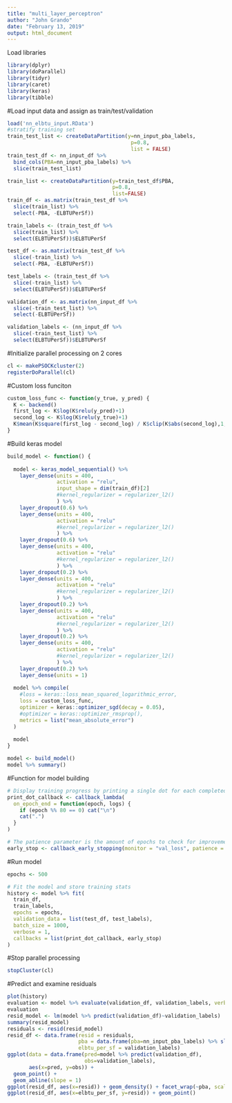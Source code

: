 ```yaml
---
title: "multi_layer_perceptron"
author: "John Grando"
date: "February 13, 2019"
output: html_document
---
```


Load libraries
```r
library(dplyr)
library(doParallel)
library(tidyr)
library(caret)
library(keras)
library(tibble)
```

#Load input data and assign as train/test/validation
```r
load('nn_elbtu_input.RData')
#stratify training set
train_test_list <- createDataPartition(y=nn_input_pba_labels, 
                                        p=0.8, 
                                        list = FALSE)
train_test_df <- nn_input_df %>% 
  bind_cols(PBA=nn_input_pba_labels) %>% 
  slice(train_test_list)

train_list <- createDataPartition(y=train_test_df$PBA,
                                  p=0.8,
                                  list=FALSE)
train_df <- as.matrix(train_test_df %>% 
  slice(train_list) %>% 
  select(-PBA, -ELBTUPerSf))

train_labels <- (train_test_df %>% 
  slice(train_list) %>% 
  select(ELBTUPerSf))$ELBTUPerSf

test_df <- as.matrix(train_test_df %>% 
  slice(-train_list) %>% 
  select(-PBA, -ELBTUPerSf))

test_labels <- (train_test_df %>% 
  slice(-train_list) %>% 
  select(ELBTUPerSf))$ELBTUPerSf

validation_df <- as.matrix(nn_input_df %>% 
  slice(-train_test_list) %>% 
  select(-ELBTUPerSf))

validation_labels <- (nn_input_df %>%
  slice(-train_test_list) %>% 
  select(ELBTUPerSf))$ELBTUPerSf
```

#Initialize parallel processing on 2 cores
```r
cl <- makePSOCKcluster(2)
registerDoParallel(cl)
```

#Custom loss funciton
```r
custom_loss_func <- function(y_true, y_pred) {
  K <- backend()
  first_log <- K$log(K$relu(y_pred)+1)
  second_log <- K$log(K$relu(y_true)+1)
  K$mean(K$square(first_log - second_log) / K$clip(K$abs(second_log),1,700))
}
```


#Build keras model
```r
build_model <- function() {
  
  model <- keras_model_sequential() %>%
    layer_dense(units = 400, 
                activation = "relu",
                input_shape = dim(train_df)[2]
                #kernel_regularizer = regularizer_l2()
                ) %>%
    layer_dropout(0.6) %>%
    layer_dense(units = 400, 
                activation = "relu"
                #kernel_regularizer = regularizer_l2()
                ) %>%
    layer_dropout(0.6) %>%
    layer_dense(units = 400, 
                activation = "relu"
                #kernel_regularizer = regularizer_l2()
                ) %>%
    layer_dropout(0.2) %>%
    layer_dense(units = 400, 
                activation = "relu"
                #kernel_regularizer = regularizer_l2()
                ) %>%
    layer_dropout(0.2) %>%
    layer_dense(units = 400, 
                activation = "relu"
                #kernel_regularizer = regularizer_l2()
                ) %>%
    layer_dropout(0.2) %>%
    layer_dense(units = 400, 
                activation = "relu"
                #kernel_regularizer = regularizer_l2()
                ) %>%
    layer_dropout(0.2) %>%
    layer_dense(units = 1)
  
  model %>% compile(
    #loss = keras::loss_mean_squared_logarithmic_error,
    loss = custom_loss_func,
    optimizer = keras::optimizer_sgd(decay = 0.05),
    #optimizer = keras::optimizer_rmsprop(),
    metrics = list("mean_absolute_error")
  )
  
  model
}

model <- build_model()
model %>% summary()
```

#Function for model building
```r
# Display training progress by printing a single dot for each completed epoch.
print_dot_callback <- callback_lambda(
  on_epoch_end = function(epoch, logs) {
    if (epoch %% 80 == 0) cat("\n")
    cat(".")
  }
)

# The patience parameter is the amount of epochs to check for improvement.
early_stop <- callback_early_stopping(monitor = "val_loss", patience = 50)
```

#Run model
```r
epochs <- 500

# Fit the model and store training stats
history <- model %>% fit(
  train_df,
  train_labels,
  epochs = epochs,
  validation_data = list(test_df, test_labels),
  batch_size = 1000,
  verbose = 1,
  callbacks = list(print_dot_callback, early_stop)
)
```

#Stop parallel processing
```r
stopCluster(cl)
```

#Predict and examine residuals
```r
plot(history)
evaluation <- model %>% evaluate(validation_df, validation_labels, verbose=2)
evaluation
resid_model <- lm(model %>% predict(validation_df)~validation_labels)
summary(resid_model)
residuals <- resid(resid_model)
resid_df <- data.frame(resid = residuals, 
                       pba = data.frame(pba=nn_input_pba_labels) %>% slice(-train_test_list),
                       elbtu_per_sf = validation_labels)
ggplot(data = data.frame(pred=model %>% predict(validation_df),
                         obs=validation_labels),
       aes(x=pred, y=obs)) + 
  geom_point() + 
  geom_abline(slope = 1)
ggplot(resid_df, aes(x=resid)) + geom_density() + facet_wrap(~pba, scales = 'free')
ggplot(resid_df, aes(x=elbtu_per_sf, y=resid)) + geom_point()
```

